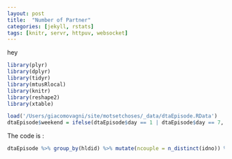 ```yaml
---
layout: post
title:  "Number of Partner"
categories: [jekyll, rstats]
tags: [knitr, servr, httpuv, websocket]
---
```


  hey

```r
library(plyr)
library(dplyr)
library(tidyr)
library(mtusRlocal)
library(knitr)
library(reshape2)
library(xtable)

load('/Users/giacomovagni/site/motsetchoses/_data/dtaEpisode.RData')
dtaEpisode$weekend = ifelse(dtaEpisode$day == 1 | dtaEpisode$day == 7, 'weekend', 'weekdays')
```

The code is : 
```r
dtaEpisode %>% group_by(hldid) %>% mutate(ncouple = n_distinct(idno)) %>% select(idno, hldid, ncouple)
```
